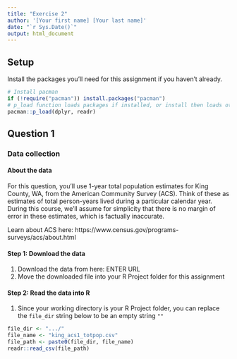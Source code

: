 ```yaml
---
title: "Exercise 2"
author: '[Your first name] [Your last name]'
date: "`r Sys.Date()`"
output: html_document
---
```


## Setup

Install the packages you'll need for this assignment if you haven't already.

```r
# Install pacman
if (!require("pacman")) install.packages("pacman")
# p_load function loads packages if installed, or install then loads otherwise
pacman::p_load(dplyr, readr)
```

## Question 1

### Data collection

#### About the data

For this question, you'll use 1-year total population estimates for King County, WA, from the American Community Survey (ACS). Think of these as estimates of total person-years lived during a particular calendar year. During this course, we'll assume for simplicity that there is no margin of error in these estimates, which is factually inaccurate.

Learn about ACS here: https://www.census.gov/programs-surveys/acs/about.html

#### Step 1: Download the data

1. Download the data from here: ENTER URL
2. Move the downloaded file into your R Project folder for this assignment

#### Step 2: Read the data into R

1. Since your working directory is your R Project folder, you can replace the `file_dir` string below to be an empty string `""`

```r
file_dir <- ".../"
file_name <- "king_acs1_totpop.csv"
file_path <- paste0(file_dir, file_name)
readr::read_csv(file_path)
```

